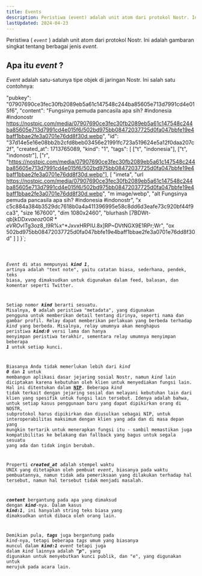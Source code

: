 ```yaml
---
title: Events
description: Peristiwa (event) adalah unit atom dari protokol Nostr. Ini adalah gambaran singkat tentang berbagai jenis event.
lastUpdated: 2024-04-23
---
```


Peristiwa ( _`event`_ ) adalah unit atom dari protokol Nostr. Ini adalah gambaran singkat tentang berbagai jenis _event_.

## Apa itu _event_ ?

_Event_ adalah satu-satunya tipe objek di jaringan Nostr. Ini salah satu contohnya:


  "pubkey": "07907690ce3fec30fb2089eb5a61c147548c244ba85605e713d7991cd4e015f6",
  "content": "Fungsinya pemuda pancasila apa sih? #indonesia #indonostr https://nostpic.com/media/07907690ce3fec30fb2089eb5a61c147548c244ba85605e713d7991cd4e015f6/502bd975bb08472037725d0fa047bbfe19e4baff1bbae2fe3a0701e76dd8f30d.webp",
  "id": "37d14e5e16e08bb2b2cfd8beb03456e21991fc723a519624e5a12f0daa207c2f",
  "created_at": 1713765089,
  "kind": "1",
  "tags": [
    ["t", "indonesia"],
    ["t", "indonostr"],
    ["r", "https://nostpic.com/media/07907690ce3fec30fb2089eb5a61c147548c244ba85605e713d7991cd4e015f6/502bd975bb08472037725d0fa047bbfe19e4baff1bbae2fe3a0701e76dd8f30d.webp"],
    [
        "imeta", "url https://nostpic.com/media/07907690ce3fec30fb2089eb5a61c147548c244ba85605e713d7991cd4e015f6/502bd975bb08472037725d0fa047bbfe19e4baff1bbae2fe3a0701e76dd8f30d.webp",
        "m image/webp",
        "alt Fungsinya pemuda pancasila apa sih? #indonesia #indonostr",
        "x c5c884a384b3529dc7618b0a4a411396995e58c8dd6d3eafe73c920bf44f9ca3",
        "size 167600",
        "dim 1080x2460",
        "blurhash [7BDWt-qb]kDD$xvaeoz00R*eVROv$ITg3oz8_I9R%x^*JxvxHRPIU.8x]RP~DVtNGX9E1RPr;Wr",
        "ox 502bd975bb08472037725d0fa047bbfe19e4baff1bbae2fe3a0701e76dd8f30d"
    ]
  ]
}`;

<Code code={nostrEvent} lang="json" title={fileName} />

_Event_ di atas mempunyai _**kind 1**_, artinya adalah "text note", yaitu catatan biasa, sederhana, pendek, teks biasa, yang dimaksudkan untuk digunakan dalam feed, balasan, dan komentar seperti Twitter.

Setiap nomor **_kind_** berarti sesuatu. Misalnya, **0** adalah peristiwa "metadata", yang digunakan pengguna untuk memberikan detail tentang dirinya, seperti nama dan gambar profil. Relay dapat memberikan perlakuan yang berbeda terhadap _kind_ yang berbeda. Misalnya, relay umumnya akan menghapus peristiwa _**kind:0**_ versi lama dan hanya menyimpan peristiwa terakhir, sementara relay umumnya menyimpan beberapa _**1**_ untuk setiap kunci.

Biasanya Anda tidak memerlukan lebih dari _kind_ _**0**_ dan _**1**_ untuk membangun aplikasi dasar jejaring sosial Nostr, namun _kind_ lain diciptakan karena kebutuhan oleh klien untuk menyediakan fungsi lain. Hal ini ditentukan dalam [**NIP**](/protokol/klien). Beberapa _kind_ tidak terkait dengan jejaring sosial dan melayani kebutuhan lain dari klien yang spesifik untuk fungsi lain tersebut. Idenya adalah bahwa, untuk setiap kasus penggunaan baru yang dapat dipikirkan orang di NOSTR, subprotokol harus dipikirkan dan diusulkan sebagai NIP, untuk interoperabilitas maksimum dengan klien yang ada dan di masa depan yang mungkin tertarik untuk menerapkan fungsi itu - sambil memastikan juga kompatibilitas ke belakang dan fallback yang bagus untuk segala sesuatu yang ada dan tidak ingin berubah.

Properti _**created_at**_ adalah stempel waktu UNIX yang ditetapkan oleh pembuat _event_, biasanya pada waktu pembuatannya, namun tidak ada pemeriksaan yang dilakukan terhadap hal tersebut, namun hal tersebut tidak menjadi masalah.

_**content**_ bergantung pada apa yang dimaksud dengan _**kind**_-nya. Dalam kasus _**kind:1**_, ini hanyalah string teks biasa yang dimaksudkan untuk dibaca oleh orang lain.

Demikian pula, _**tags**_ juga bergantung pada _kind_-nya, tetapi beberapa _tags_ umum yang biasanya muncul dalam _**kind:1**_ _event_ tetapi juga dalam _kind_ lainnya adalah **"_p_"**, yang digunakan untuk menyebutkan kunci publik, dan "e", yang digunakan untuk merujuk pada acara lain.